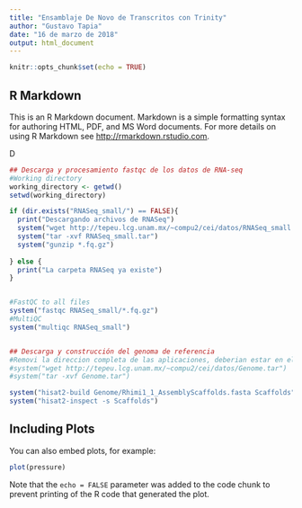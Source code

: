 ```yaml
---
title: "Ensamblaje De Novo de Transcritos con Trinity"
author: "Gustavo Tapia"
date: "16 de marzo de 2018"
output: html_document
---
```


```r
knitr::opts_chunk$set(echo = TRUE)
```

## R Markdown

This is an R Markdown document. Markdown is a simple formatting syntax for authoring HTML, PDF, and MS Word documents. For more details on using R Markdown see <http://rmarkdown.rstudio.com>.

D

```r
## Descarga y procesamiento fastqc de los datos de RNA-seq
#Working directory
working_directory <- getwd()
setwd(working_directory)

if (dir.exists("RNASeq_small/") == FALSE){
  print("Descargando archivos de RNASeq")
  system("wget http://tepeu.lcg.unam.mx/~compu2/cei/datos/RNASeq_small.tar")
  system("tar -xvf RNASeq_small.tar")
  system("gunzip *.fq.gz")
  
} else {
  print("La carpeta RNASeq ya existe")
}


#FastQC to all files
system("fastqc RNASeq_small/*.fq.gz")
#MultiQC
system("multiqc RNASeq_small")


## Descarga y construcción del genoma de referencia
#Removi la direccion completa de las aplicaciones, deberian estar en el PATH
#system("wget http://tepeu.lcg.unam.mx/~compu2/cei/datos/Genome.tar")
#system("tar -xvf Genome.tar")

system("hisat2-build Genome/Rhimi1_1_AssemblyScaffolds.fasta Scaffolds")
system("hisat2-inspect -s Scaffolds")
```

## Including Plots

You can also embed plots, for example:
```r
plot(pressure)
```

Note that the `echo = FALSE` parameter was added to the code chunk to prevent printing of the R code that generated the plot.
